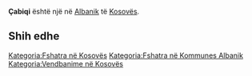 {{Fshat në 
 | Emri                = Çabiqi
 | EmriAlt                = 
 | NAME_SHORT_FORM=      
 | NAME_GENERIC=      
 | NAME_SORT_NAME_RO=      CABIQI
 | FULL_NAME_RO = Çabiqi
 | FULL_NAME_ND_RO=Cabiqi
 | SORT_NAME_RG=CABIQI
 | FULL_NAME_RG=Çabiqi
 | FULL_NAME_ND_RG=Cabiqi
 | SRP_NAME_SHORT_FORM=      
 | SRP_NAME_GENERIC=      
 | SRP_NAME_SORT_NAME_RO=      
 | SRP_FULL_NAME_RO = 
 | SRP_FULL_NAME_ND_RO=
 | SRP_SORT_NAME_RG=
 | SRP_FULL_NAME_RG=
 | SRP_FULL_NAME_ND_RG=
 | Emri (Rasa dhanore) = 
 | Figura              = 
 | Shteti              = Kosovo
 | Komuna              = Albanik
 | Kodi postar         = 
 | Sipërfaqja          = 

 | Popullsia           = 

 | Regj. i popullsisë  = 
 | Dend. e popullsisë  = 
 | Faqja zyrtare       = 
 <!--- Koordinatat ----> 
 | Gjerësia            = 42.596111
 | Gjatësia            = 20.714444
 | Lartësia            = 
}}
'''Çabiqi''' është një [[]] në [[Albanik]] të [[Kosovës]].

<!-- == Gjeografia == -->
<!-- == Historia == -->
<!-- == Demografia == -->
== Shih edhe ==
{{Komuna Albanik}}
{{Kosovo-Administrata-Cung}}

[[Kategoria:Fshatra në Kosovës]]
[[Kategoria:Fshatra në Kommunes Albanik]]
[[Kategoria:Vendbanime në Kosovës]]